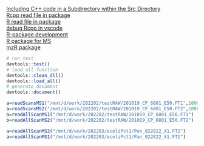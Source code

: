 [Including C++ code in a Subdirectory within the Src Directory](https://github.com/r-pkg-examples/rcpp-headers-subdirs)\
[Rcpp read file in package](https://stackoverflow.com/questions/52979101/acessing-data-on-inst-extdata-from-rcpp-catch-tests)\
[R read file in package](https://stackoverflow.com/questions/11977417/package-relative-paths-in-r)\
[debug Rcpp in vscode](https://github.com/renkun-ken/vscode-rcpp-demo)\
[R-package development](https://blog.csdn.net/Xiaoyi_Zhang/article/details/79999348)  
[R package for MS](https://www.bioconductor.org/packages/release/data/experiment/vignettes/RforProteomics/inst/doc/RProtVis.html#Visualisation_of_proteomics_data_using_R_and_Bioconductor)  
[mzR package](https://github.com/sneumann/mzR/)

``` r
# run test
devtools::test()
# load all function
devtools::clean_dll()
devtools::load_all()
# generate document
devtools::document()

a=readScansMS1("/mnt/d/work/202202/testRAW/201019_CP_6801_E50.FT1",10000)
a=readScansMS2("/mnt/d/work/202202/testRAW/201019_CP_6801_E50.FT2",10000)
a=readAllScanMS1("/mnt/d/work/202202/testRAW/201019_CP_6801_E50.FT1")
b=readAllScanMS2("/mnt/d/work/202202/testRAW/201019_CP_6801_E50.FT2")

a=readAllScanMS2("/mnt/d/work/202203/ecoliPct1/Pan_022822_X1.FT2")
a=readAllScanMS1("/mnt/d/work/202203/ecoliPct1/Pan_022822_X1.FT1")
```
